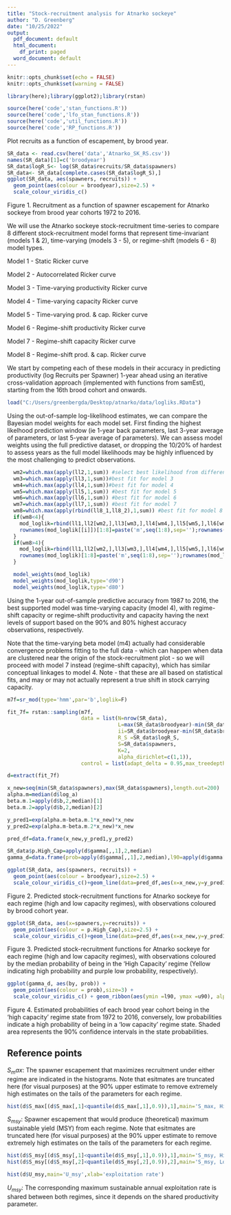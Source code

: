 ```yaml
---
title: "Stock-recruitment analysis for Atnarko sockeye"
author: "D. Greenberg"
date: "10/25/2022"
output:
  pdf_document: default
  html_document:
    df_print: paged
  word_document: default
---
```


```r
knitr::opts_chunk$set(echo = FALSE)
knitr::opts_chunk$set(warning = FALSE)
```

```r
library(here);library(ggplot2);library(rstan)
```
```r
source(here('code','stan_functions.R'))
source(here('code','lfo_stan_functions.R'))
source(here('code','util_functions.R'))
source(here('code','RP_functions.R'))
```

Plot recruits as a function of escapement, by brood year.


```r
SR_data <- read.csv(here('data','Atnarko_SK_RS.csv'))
names(SR_data)[1]=c('broodyear')
SR_data$logR_S<- log(SR_data$recruits/SR_data$spawners)
SR_data<- SR_data[complete.cases(SR_data$logR_S),]
ggplot(SR_data, aes(spawners, recruits)) +
  geom_point(aes(colour = broodyear),size=2.5) +
  scale_colour_viridis_c()

```
Figure 1. Recruitment as a function of spawner escapement for Atnarko sockeye from brood year cohorts 1972 to 2016.

\pagebreak
We will use the Atnarko sockeye stock-recruitment time-series to compare 8 different stock-recruitment model forms that represent time-invariant (models 1 & 2), time-varying (models 3 - 5), or regime-shift (models 6 - 8) model types.

Model 1 - Static Ricker curve

Model 2 - Autocorrelated Ricker curve

Model 3 - Time-varying productivity Ricker curve

Model 4 - Time-varying capacity Ricker curve

Model 5 - Time-varying prod. & cap. Ricker curve

Model 6 - Regime-shift productivity Ricker curve

Model 7 - Regime-shift capacity Ricker curve

Model 8 - Regime-shift prod. & cap. Ricker curve

We start by competing each of these models in their accuracy in predicting productivity (log Recruits per Spawner) 1-year ahead using an iterative cross-validation approach (implemented with functions from samEst), starting from the 16th brood cohort and onwards.


```r
load("C:/Users/greenbergda/Desktop/atnarko/data/logliks.RData")
```

Using the out-of-sample log-likelihood estimates, we can compare the Bayesian model weights for each model set. First finding the highest likelhood prediction window (ie 1-year back parameters, last 3-year average of parameters, or last 5-year average of parameters). We can assess model weights using the full predictive dataset, or dropping the 10/20% of hardest to assess years as the full model likelihoods may be highly influenced by the most challenging to predict observations.

```r
  wm2=which.max(apply(ll2,1,sum)) #select best likelihood from different timeframes (1-y back, 3-y back, 5-y back)
  wm3=which.max(apply(ll3,1,sum))#best fit for model 3
  wm4=which.max(apply(ll4,1,sum))#best fit for model 4
  wm5=which.max(apply(ll5,1,sum)) #best fit for model 5
  wm6=which.max(apply(ll6,1,sum)) #best fit for model 6
  wm7=which.max(apply(ll7,1,sum)) #best fit for model 7
  wm8=which.max(apply(rbind(ll8_1,ll8_2),1,sum)) #best fit for model 8 (two combinations of higher alpha, lower cap; higher alpha, higher cap)
  if(wm8<4){
    mod_loglik=rbind(ll1,ll2[wm2,],ll3[wm3,],ll4[wm4,],ll5[wm5,],ll6[wm6,],ll7[wm7,],ll8_1[wm8,])
    rownames(mod_loglik[[i]])[1:8]=paste('m',seq(1:8),sep='');rownames(mod_loglik[[i]])[8]='m8_1'
  }
  if(wm8>4){
    mod_loglik=rbind(ll1,ll2[wm2,],ll3[wm3,],ll4[wm4,],ll5[wm5,],ll6[wm6,],ll7[wm7,],ll8_2[wm8-4,])
    rownames(mod_loglik)[1:8]=paste('m',seq(1:8),sep='');rownames(mod_loglik)[8]='m8_2'
  }

  model_weights(mod_loglik)
  model_weights(mod_loglik,type='d90')
  model_weights(mod_loglik,type='d80')
```

Using the 1-year out-of-sample predictive accuracy from 1987 to 2016, the best supported model was time-varying capacity (model 4), with regime-shift capacity or regime-shift productivity and capacity having the next levels of support based on the 90% and 80% highest accuracy observations, respectively. 

Note that the time-varying beta model (m4) actually had considerable convergence problems fitting to the full data - which can happen when data are clustered near the origin of the stock-recruitment plot - so we will proceed with model 7 instead (regime-shift capacity), which has similar conceptual linkages to model 4. Note - that these are all based on statistical fits, and may or may not actually represent a true shift in stock carrying capacity.


```r
m7f=sr_mod(type='hmm',par='b',loglik=F)

fit_7f= rstan::sampling(m7f, 
                        data = list(N=nrow(SR_data),
                                    L=max(SR_data$broodyear)-min(SR_data$broodyear)+1,
                                    ii=SR_data$broodyear-min(SR_data$broodyear)+1,
                                    R_S =SR_data$logR_S,
                                    S=SR_data$spawners,
                                    K=2,
                                    alpha_dirichlet=c(1,1)),
                        control = list(adapt_delta = 0.95,max_treedepth=20), warmup = 200, chains = 6, iter = 700)

d=extract(fit_7f)

```


```r
x_new=seq(min(SR_data$spawners),max(SR_data$spawners),length.out=200)
alpha.m=median(d$log_a)
beta.m.1=apply(d$b,2,median)[1]
beta.m.2=apply(d$b,2,median)[2]

y_pred1=exp(alpha.m-beta.m.1*x_new)*x_new
y_pred2=exp(alpha.m-beta.m.2*x_new)*x_new

pred_df=data.frame(x_new,y_pred1,y_pred2)

SR_data$p.High_Cap=apply(d$gamma[,,1],2,median)
gamma_d=data.frame(prob=apply(d$gamma[,,1],2,median),l90=apply(d$gamma[,,1],2,quantile,0.1),u90=apply(d$gamma[,,1],2,quantile,0.9),by=SR_data$broodyear)

ggplot(SR_data, aes(spawners, recruits)) +
  geom_point(aes(colour = broodyear),size=2.5) +
  scale_colour_viridis_c()+geom_line(data=pred_df,aes(x=x_new,y=y_pred1))+geom_line(data=pred_df,aes(x=x_new,y=y_pred2))
```

Figure 2. Predicted stock-recruitment functions for Atnarko sockeye for each regime (high and low capacity regimes), with observations coloured by brood cohort year.

\pagebreak
```r
ggplot(SR_data, aes(x=spawners,y=recruits)) +
  geom_point(aes(colour = p.High_Cap),size=2.5) +
  scale_colour_viridis_c()+geom_line(data=pred_df,aes(x=x_new,y=y_pred1))+geom_line(data=pred_df,aes(x=x_new,y=y_pred2))+ geom_text(data=SR_data, aes(x=spawners, y=recruits, label=broodyear),hjust=1.2, vjust=0.8,size=2.5)
```
Figure 3. Predicted stock-recruitment functions for Atnarko sockeye for each regime (high and low capacity regimes), with observations coloured by the median probability of being in the 'High Capacity' regime (Yellow indicating high probability and purple low probability, respectively).

```r
ggplot(gamma_d, aes(by, prob)) +
  geom_point(aes(colour = prob),size=3) +
  scale_colour_viridis_c() + geom_ribbon(aes(ymin =l90, ymax =u90), alpha = 0.2) +xlab('Brood year')+ylab('Prob. of High Capacity Regime') + geom_hline(yintercept=0.5) 
```
Figure 4. Estimated probabilities of each brood year cohort being in the 'high capacity' regime state from 1972 to 2016, conversely, low probabilities indicate a high probability of being in a 'low capacity' regime state. Shaded area represents the 90% confidence intervals in the state probabilities.

\pagebreak
## Reference points

$S_max$: The spawner escapement that maximizes recruitment under either regime are indicated in the histograms. Note that esitmates are truncated here (for visual purposes) at the 90% upper estimate to remove extremely high estimates on the tails of the parameters for each regime.

```r
hist(d$S_max[(d$S_max[,1]<quantile(d$S_max[,1],0.9)),1],main='S_max, High Capacity Regime',xlab='spawners');hist(d$S_max[(d$S_max[,2]<quantile(d$S_max[,2],0.9)),2],main='S_max, Low Capacity Regime',xlab='spawners')
```

$S_{msy}$: Spawner escapement that would produce (theoretical) maximum sustainable yield (MSY) from each regime. Note that esitmates are truncated here (for visual purposes) at the 90% upper estimate to remove extremely high estimates on the tails of the parameters for each regime.

```r
hist(d$S_msy[(d$S_msy[,1]<quantile(d$S_msy[,1],0.9)),1],main='S_msy, High Capacity Regime',xlab='spawners')
hist(d$S_msy[(d$S_msy[,2]<quantile(d$S_msy[,2],0.9)),2],main='S_msy, Low Capacity Regime',xlab='spawners')

```
\pagebreak

```r
hist(d$U_msy,main='U_msy',xlab='exploitation rate')
```

$U_{msy}$: The corresponding maximum sustainable annual exploitation rate is shared between both regimes, since it depends on the shared productivity parameter.
